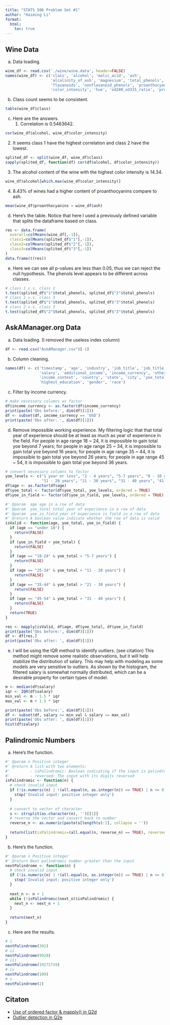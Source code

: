 ```yaml
---
title: "STATS 506 Problem Set #1"
author: "Haiming Li"
format: 
  html:
    toc: true
---
```


## Wine Data

a. Data loading.

```r
wine_df <- read.csv('./wine/wine.data', header=FALSE)
names(wine_df) <- c('class', 'alcohol', 'malic_acid', 'ash', 
                    'alcalinity_of_ash', 'magnesium', 'total_phenols',
                    'flavanoids', 'nonflavanoid_phenols', 'proanthocyanins', 
                    'color_intensity', 'hue', 'od280_od315_ratio', 'proline')
```

b.  Class count seems to be consistent.

```r
table(wine_df$class)
```

c.  Here are the answers.
    1.  Correlation is 0.5463642.

```r
cor(wine_df$alcohol, wine_df$color_intensity)
```
  2. It seems class 1 have the highest correlation and class 2 have the lowest.
```r
splited_df <- split(wine_df, wine_df$class)
sapply(splited_df, function(df) cor(df$alcohol, df$color_intensity))
```
  3. The alcohol content of the wine with the highest color intensity is 14.34.
```r
wine_df$alcohol[which.max(wine_df$color_intensity)]
```
  4. 8.43% of wines had a higher content of proanthocyanins compare to ash.
```r
mean(wine_df$proanthocyanins > wine_df$ash)
```
d. Here's the table. Notice that here I used a previously defined variable that splits the dataframe based on class.
```r
res <- data.frame(
  overall=colMeans(wine_df[,-1]),
  class1=colMeans(splited_df$"1"[,-1]),
  class2=colMeans(splited_df$"2"[,-1]),
  class3=colMeans(splited_df$"3"[,-1])
)
data.frame(t(res))
```
e. Here we can see all p-values are less than 0.05, thus we can reject the null hypothesis. The phenols level appears to be different across classes.
```r
# class 1 v.s. class 2
t.test(splited_df$"1"$total_phenols, splited_df$"2"$total_phenols)
# class 1 v.s. class 3
t.test(splited_df$"1"$total_phenols, splited_df$"3"$total_phenols)
# class 2 v.s. class 3
t.test(splited_df$"2"$total_phenols, splited_df$"3"$total_phenols)
```

## AskAManager.org Data
a. Data loading. (I removed the useless index column)
```r
df <- read.csv("AskAManager.csv")[-1]
```
b. Column cleaning.
```r
names(df) <- c('timestamp', 'age', 'industry', 'job_title', 'job_title_context',
               'salary', 'additional_income', 'income_currency', 'other_currency', 
               'income_context', 'country', 'state', 'city', 'yoe_total', 'yoe_in_field', 
               'highest_education', 'gender', 'race')
```
c. Filter by income currency.
```r
# make necessary columns as factor
df$income_currency <- as.factor(df$income_currency)
print(paste('Obs before:', dim(df)[1]))
df <- subset(df, income_currency == 'USD')
print(paste('Obs after: ', dim(df)[1]))
```

d. Remove impossible working experience. My filtering logic that that total year of experience should be at least as much as year of experience in the field. For people in age range 18 ~ 24, it is impossible to gain total yoe beyond 7 years; for people in age range 25 ~ 34, it is impossible to gain total yoe beyond 16 years; for people in age range 35 ~ 44, it is impossible to gain total yoe beyond 26 years; for people in age range 45 ~ 54, it is impossible to gain total yoe beyond 36 years.
```r
# convert necessary columns to factor
yoe_levels <- c("1 year or less", "2 - 4 years", "5-7 years", "8 - 10 years",
                "11 - 20 years", "21 - 30 years", "31 - 40 years", "41 years or more")
df$age <- as.factor(df$age)
df$yoe_total <- factor(df$yoe_total, yoe_levels, ordered = TRUE)
df$yoe_in_field <- factor(df$yoe_in_field, yoe_levels, ordered = TRUE)

#' @param  age age in a row of data
#' @param  yoe_total total year of experience in a row of data
#' @param  yoe_in_field year of experience in field in a row of data
#' @return A boolean value indicate whether the row of data is valid
isValid <- function(age, yoe_total, yoe_in_field) {
  if (age == "under 18") {
    return(FALSE)
  }
  if (yoe_in_field > yoe_total) {
    return(FALSE)
  }
  if (age == "18-24" & yoe_total > "5-7 years") {
    return(FALSE)
  }
  if (age == "25-34" & yoe_total > "11 - 20 years") {
    return(FALSE)
  }
  if (age == "35-44" & yoe_total > "21 - 30 years") {
    return(FALSE)
  }
  if (age == "45-54" & yoe_total > "31 - 40 years") {
    return(FALSE)
  }
  return(TRUE)
}

res <- mapply(isValid, df$age, df$yoe_total, df$yoe_in_field)
print(paste('Obs before:', dim(df)[1]))
df <- df[res,]
print(paste('Obs after: ', dim(df)[1]))
```

e. I will be using the IQR method to identify outliers. (see citation) This method might remove some realistic observations, but it will help stabilize the distribution of salary. This may help with modeling as some models are very sensitive to outliers. As shown by the histogram, the filtered salary is somewhat normally distributed, which can be a desirable property for certain types of model.
```r
m <- median(df$salary)
iqr <- IQR(df$salary)
min_val <- m - 1.5 * iqr
max_val <- m + 1.5 * iqr

print(paste('Obs before:', dim(df)[1]))
df <- subset(df, salary >= min_val & salary <= max_val)
print(paste('Obs after: ', dim(df)[1]))
hist(df$salary)
```


## Palindromic Numbers
a. Here's the function.
```r
#' @param n Positive integer
#' @return A list with two elements:
#'         - isPalindromic: Boolean indicating if the input is palindromic
#'         - reversed: The input with its digits reversed
isPalindromic <- function(n) {
  # check invalid input
  if (!is.numeric(n) | !(all.equal(n, as.integer(n)) == TRUE) | n <= 0) {
    stop('Invalid input: positive integer only')
  }
  
  # convert to vector of character
  s <- strsplit(as.character(n), '')[[1]]
  # reverse the vector and convert back to number
  reverse_n <- as.numeric(paste(s[length(s):1], collapse = ''))
  
  return(list(isPalindromic=(all.equal(n, reverse_n) == TRUE), reversed=reverse_n))
}
```
b. Here's the function.
```r
#' @param n Positive integer
#' @return Next palindromic number greater than the input
nextPalindrome <- function(n) {
  # check invalid input
  if (!is.numeric(n) | !(all.equal(n, as.integer(n)) == TRUE) | n <= 0) {
    stop('Invalid input: positive integer only')
  }
  
  next_n <- n + 1
  while (!isPalindromic(next_n)$isPalindromic) {
    next_n <- next_n + 1
  }
  
  return(next_n)
}
```
c. Here are the results.
```r
# i
nextPalindrome(391)
# ii
nextPalindrome(9928)
# iii
nextPalindrome(19272719)
# iv
nextPalindrome(109)
# v
nextPalindrome(2)
```
## Citaton
* [Use of ordered factor & mapply() in Q2d](https://stackoverflow.com/questions/39488927/apply-function-to-each-row-of-data-frame-and-preserve-column-classes)
* [Outlier detection in Q2e](https://builtin.com/articles/1-5-iqr-rule)




